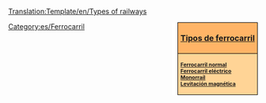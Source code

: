 <noinclude>[[Translation:Template/en/Types of railways]]{{en/-}}</noinclude><div style="float:right; padding-left:12px; background:#ffffff;">
<div style="width:150px; border:1px solid #000000; background:#ffb466; padding:5px; -moz-border-radius-topleft:5px; -moz-border-radius-topright:5px; font-size: 12pt;">
<center><strong><font size="3">[[Main/es/Tipos de ferrocarril|Tipos de ferrocarril]]</font></strong></center>
</div>
<div style="width:150px;  border:1px solid black; border-top-width: 0px; background:#ffd496; padding:5px; -moz-border-radius-bottomleft:5px; -moz-border-radius-bottomright:8px; font-size: 8pt;">
<strong>
[[Main/es/Ferrocarril|Ferrocarril normal]]<br/>
[[Main/es/Ferrocarril eléctrico|Ferrocarril eléctrico]]<br/>
[[Main/es/Monorraíl|Monorraíl]]<br/>
[[Main/es/MagLev|Levitación magnética]]
</strong>
</div>
</div>
<includeonly>[[Category:es/Ferrocarril]]</includeonly>
